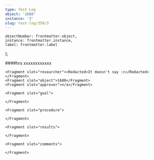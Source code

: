 ```yaml
---
type: Test Log
object: '1680'
instance: '3'
slug: test-log/350/3
---
```


    objectNumber: frontmatter.object,
    instance: frontmatter.instance,
    label: frontmatter.label
};

<TestLog item={item} slug={frontmatter.slug}>
    <Fragment slot="date"><RedactedDate/></Fragment>
    <Fragment slot="time"><Redacted>####</Redacted>hrs</Fragment>
    <Fragment slot="location"><Redacted>xxxxxxxxxxxx</Redacted></Fragment>

    <Fragment slot="researcher"><Redacted>It doesn't say :c</Redacted></Fragment>
    <Fragment slot="object">1680</Fragment>
    <Fragment slot="approver">n/a</Fragment>

    <Fragment slot="goal">
        
    </Fragment>

    <Fragment slot="procedure">

    </Fragment>

    <Fragment slot="results">

    </Fragment>

    <Fragment slot="comments">

    </Fragment>
</TestLog>
